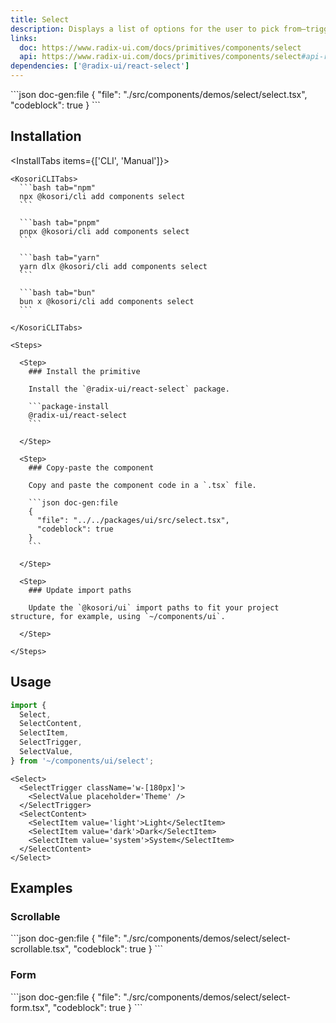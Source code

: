 ```yaml
---
title: Select
description: Displays a list of options for the user to pick from—triggered by a button.
links:
  doc: https://www.radix-ui.com/docs/primitives/components/select
  api: https://www.radix-ui.com/docs/primitives/components/select#api-reference
dependencies: ['@radix-ui/react-select']
---
```


<ComponentPreview name='select'>
```json doc-gen:file
{
  "file": "./src/components/demos/select/select.tsx",
  "codeblock": true
}
```
</ComponentPreview>

## Installation

<InstallTabs items={['CLI', 'Manual']}>

  <Tab value='CLI'>
  
    <KosoriCLITabs>
      ```bash tab="npm"
      npx @kosori/cli add components select
      ```

      ```bash tab="pnpm"
      pnpx @kosori/cli add components select
      ```

      ```bash tab="yarn"
      yarn dlx @kosori/cli add components select
      ```

      ```bash tab="bun"
      bun x @kosori/cli add components select
      ```

    </KosoriCLITabs>

  </Tab>

  <Tab value='Manual'>

    <Steps>

      <Step>
        ### Install the primitive

        Install the `@radix-ui/react-select` package.

        ```package-install
        @radix-ui/react-select
        ```

      </Step>

      <Step>
        ### Copy-paste the component

        Copy and paste the component code in a `.tsx` file.

        ```json doc-gen:file
        {
          "file": "../../packages/ui/src/select.tsx",
          "codeblock": true
        }
        ```

      </Step>

      <Step>
        ### Update import paths

        Update the `@kosori/ui` import paths to fit your project structure, for example, using `~/components/ui`.

      </Step>

    </Steps>

  </Tab>

</InstallTabs>

## Usage

```ts
import {
  Select,
  SelectContent,
  SelectItem,
  SelectTrigger,
  SelectValue,
} from '~/components/ui/select';
```

```tsx
<Select>
  <SelectTrigger className='w-[180px]'>
    <SelectValue placeholder='Theme' />
  </SelectTrigger>
  <SelectContent>
    <SelectItem value='light'>Light</SelectItem>
    <SelectItem value='dark'>Dark</SelectItem>
    <SelectItem value='system'>System</SelectItem>
  </SelectContent>
</Select>
```

## Examples

### Scrollable

<ComponentPreview name='select-scrollable'>
```json doc-gen:file
{
  "file": "./src/components/demos/select/select-scrollable.tsx",
  "codeblock": true
}
```
</ComponentPreview>

### Form

<ComponentPreview name='select-form'>
```json doc-gen:file
{
  "file": "./src/components/demos/select/select-form.tsx",
  "codeblock": true
}
```
</ComponentPreview>
